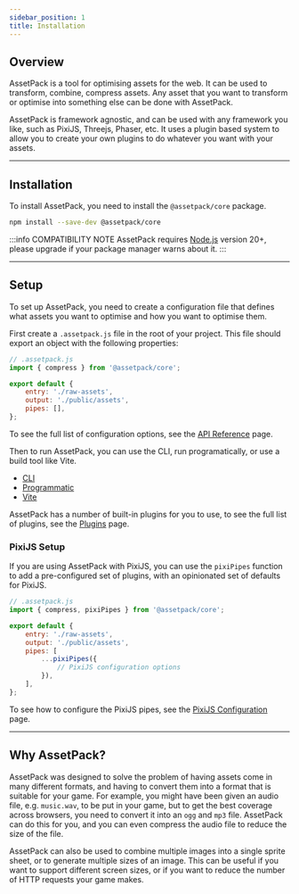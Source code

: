```yaml
---
sidebar_position: 1
title: Installation
---
```


## Overview

AssetPack is a tool for optimising assets for the web. It can be used to transform, combine, compress assets.
Any asset that you want to transform or optimise into something else can be done with AssetPack.

AssetPack is framework agnostic, and can be used with any framework you like, such as PixiJS, Threejs, Phaser, etc.
It uses a plugin based system to allow you to create your own plugins to do whatever you want with your assets.

---

## Installation

To install AssetPack, you need to install the `@assetpack/core` package.

```bash
npm install --save-dev @assetpack/core
```

:::info COMPATIBILITY NOTE
AssetPack requires [Node.js](https://nodejs.org/en/) version 20+, please upgrade if your package manager warns about it.
:::

---

## Setup

To set up AssetPack, you need to create a configuration file that defines what assets you want to optimise and how you want to optimise them.

First create a `.assetpack.js` file in the root of your project. This file should export an object with the following properties:

```js
// .assetpack.js
import { compress } from '@assetpack/core';

export default {
    entry: './raw-assets',
    output: './public/assets',
    pipes: [],
};
```

To see the full list of configuration options, see the [API Reference](/docs/guide/configuration) page.

Then to run AssetPack, you can use the CLI, run programatically, or use a build tool like Vite.

- [CLI](/docs/guide/getting-started/cli)
- [Programmatic](/docs/guide/getting-started/programmatic)
- [Vite](/docs/guide/getting-started/vite)

AssetPack has a number of built-in plugins for you to use, to see the full list of plugins, see the [Plugins](/docs/guide/pipes/overview) page.

### PixiJS Setup

If you are using AssetPack with PixiJS, you can use the `pixiPipes` function to add a pre-configured set of plugins, with an opinionated set of defaults for PixiJS.

```js
// .assetpack.js
import { compress, pixiPipes } from '@assetpack/core';

export default {
    entry: './raw-assets',
    output: './public/assets',
    pipes: [
        ...pixiPipes({
            // PixiJS configuration options
        }),
    ],
};
```

To see how to configure the PixiJS pipes, see the [PixiJS Configuration](/docs/guide/getting-started/pixi) page.

---

## Why AssetPack?

AssetPack was designed to solve the problem of having assets come in many different formats, and having to convert them into a format that is suitable for your game.
For example, you might have been given an audio file, e.g. `music.wav`, to be put in your game, but to get the best coverage across browsers, you need to convert it
into an `ogg` and `mp3` file. AssetPack can do this for you, and you can even compress the audio file to reduce the size of the file.

AssetPack can also be used to combine multiple images into a single sprite sheet, or to generate multiple sizes of an image. This can be useful if you want
to support different screen sizes, or if you want to reduce the number of HTTP requests your game makes.
